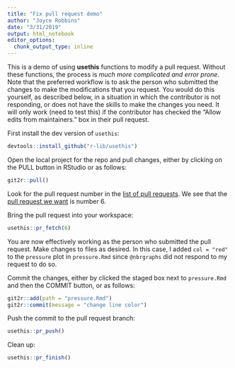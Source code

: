 ```yaml
---
title: "Fix pull request demo"
author: "Joyce Robbins"
date: "3/31/2019"
output: html_notebook
editor_options: 
  chunk_output_type: inline
---
```


This is a demo of using **usethis** functions to modify a pull request. Without these functions, the process is *much more complicated and error prone*. Note that the preferred workflow is to ask the person who submitted the changes to make the modifications that you request. You would do this yourself, as described below, in a situation in which the contributor is not responding, or does not have the skills to make the changes you need. It will only work (need to test this) if the contributor has checked the "Allow edits from maintainers." box in their pull request.

First install the dev version of `usethis`:

```r
devtools::install_github("r-lib/usethis")
```

Open the local project for the repo and pull changes, either by clicking on the PULL button in RStudio or as follows:

```r
git2r::pull()
```

Look for the pull request number in the [list of pull requests](https://github.com/jtr13/springishere/pulls). We see that the [pull request we want](https://github.com/jtr13/springishere/pull/6) is number 6.

Bring the pull request into your workspace:

```r
usethis::pr_fetch(6)
```

You are now effectively working as the person who submitted the pull request.  Make changes to files as desired. In this case, I added `col = "red"` to the `pressure` plot in `pressure.Rmd` since `@nbrgraphs` did not respond to my request to do so.

Commit the changes, either by clicked the staged box next to `pressure.Rmd` and then the COMMIT button, or as follows:

```r
git2r::add(path = "pressure.Rmd")
git2r::commit(message = "change line color")
```

Push the commit to the pull request branch:

```r
usethis::pr_push()
```

Clean up:

```r
usethis::pr_finish()
```



